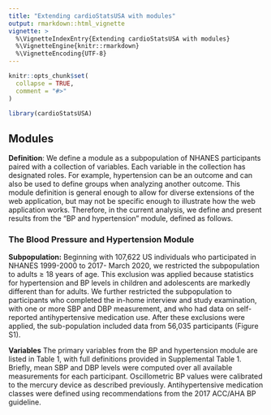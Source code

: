 ```yaml
---
title: "Extending cardioStatsUSA with modules"
output: rmarkdown::html_vignette
vignette: >
  %\VignetteIndexEntry{Extending cardioStatsUSA with modules}
  %\VignetteEngine{knitr::rmarkdown}
  %\VignetteEncoding{UTF-8}
---
```


```r
knitr::opts_chunk$set(
  collapse = TRUE,
  comment = "#>"
)
```

```r
library(cardioStatsUSA)
```

## Modules

**Definition**: We define a module as a subpopulation of NHANES participants paired with a collection of variables. Each variable in the collection has designated roles. For example, hypertension can be an outcome and can also be used to define groups when analyzing another outcome. This module definition is general enough to allow for diverse extensions of the web application, but may not be specific enough to illustrate how the web application works. Therefore, in the current analysis, we define and present results from the "BP and hypertension" module, defined as follows.


### The Blood Pressure and Hypertension Module

**Subpopulation:** Beginning with 107,622 US individuals who participated in NHANES 1999-2000 to 2017- March 2020, we restricted the subpopulation to adults ≥ 18 years of age. This exclusion was applied because statistics for hypertension and BP levels in children and adolescents are markedly different than for adults. We further restricted the subpopulation to participants who completed the in-home interview and study examination, with one or more SBP and DBP measurement, and who had data on self-reported antihypertensive medication use. After these exclusions were applied, the sub-population included data from 56,035 participants (Figure S1).

**Variables** The primary variables from the BP and hypertension module are listed in Table 1, with full definitions provided in Supplemental Table 1. Briefly, mean SBP and DBP levels were computed over all available measurements for each participant. Oscillometric BP values were calibrated to the mercury device as described previously. Antihypertensive medication classes were defined using recommendations from the 2017 ACC/AHA BP guideline.


